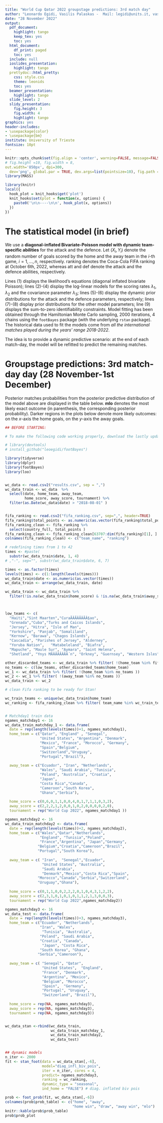 ```yaml
---
title: "World Cup Qatar 2022 groupstage predictions: 3rd match day"
author: "Leonardo Egidi, Vasilis Palaskas -  Mail: legidi@units.it, vasilis.palaskas94@gmail.com"
date: "28 November 2022"
output:
  pdf_document:
    highlight: tango
    keep_tex: yes
    toc: yes
  html_document:
    df_print: paged
    toc: yes
  include: null
  ioslides_presentation:
    highlight: tango
  prettydoc::html_pretty:
    css: style.css
    theme: leonids
    toc: yes
  beamer_presentation:
    highlight: tango
  slide_level: 2
  slidy_presentation:
    fig.height: 3
    fig.width: 4
    highlight: tango
graphics: yes
header-includes:
- \usepackage{color}
- \usepackage{bm}
institute: University of Trieste
fontsize: 10pt
---
```

```r
knitr::opts_chunk$set(fig.align = 'center', warning=FALSE, message=FALSE, fig.asp=0.725, 
# fig.height =10, fig.width = 8,
out.width='850px', dpi=300, 
  dev='png', global.par = TRUE, dev.args=list(pointsize=10), fig.path = 'figs/')
library(MASS)
```
```r
library(knitr)
local({
  hook_plot = knit_hooks$get('plot')
  knit_hooks$set(plot = function(x, options) {
    paste0('\n\n----\n\n', hook_plot(x, options))
  })
})
```

# The statistical model (in brief)

We use a **diagonal-inflated Bivariate-Poisson model with dynamic team-specific abilities** for the attack and the defence. Let $(X_{i}, Y_{i})$ denote the random number of goals scored by the home and the away team in the $i$-th game, $i=1,\ldots,n$, respectively. $\mathsf{ranking}$ denotes the Coca-Cola FIFA ranking at October 6th, 2022, whereas att and def denote the attack and the defence abilities, respectively.


\begin{align}
(X_i, Y_i) &\ \sim \ \begin{cases} (1-p) \text{BP}(x_i, y_i |\lambda_1, \lambda_2, \lambda_3) \ \ \ & \text{if} \    x \ne y \\ (1-p) \text{BP}(x_i, y_i | \lambda_1, \lambda_2, \lambda_3) + pD(x, \eta) \ \ \ & \text{if} \   x = y, \end{cases}, \\
\log(\lambda_{1i}) &=\    \text{att}_{h_i, t}+ \text{def}_{a_i,t} + \frac{\gamma}{2}(\mathsf{ranking}_{h_i}-\mathsf{ranking}_{a_i}) \\
\log(\lambda_{2i}) & =\    \text{att}_{a_i,t} + \text{def}_{h_i,t} - \frac{\gamma}{2}(\mathsf{ranking}_{h_i}-\mathsf{ranking}_{a_i}), \ \ i=1,\ldots,n\ (\text{matches}), \\
\log(\lambda_{3i}) & =\ \rho,\\
\text{att}_{k, t}&  \sim \ \mathcal{N}(\text{att}_{k, t-1}, \sigma^2), \\
\text{def}_{k, t} & \sim \  \mathcal{N}(\text{def}_{k, t-1}, \sigma^2),\\
\rho, \ \gamma & \sim \mathcal{N}(0,1) \\
p & \sim \text{Uniform}(0,1)\\
& \sum_{k=1}^{n_t} \text{att}_{k, }=0, \  \sum_{k=1}^{n_t}\text{def}_{k, }=0, \ \ k=1,\ldots n_t \ (\text{teams}), \  t=1,\ldots, T \ (\text{times}).
\label{eq:scoring_rue}
\end{align}

Lines (1) displays the likelihood's equations (diagonal inflated bivariate Poisson); lines (2)-(4) display the log-linear models for the scoring rates $\lambda_{1}, \lambda_{2}$ and the covariance parameter $\lambda_3$; lines (5)-(6) display the dynamic prior distributions for the attack and the defence parameters, respectively; lines (7)-(8) display prior distributions for the other model parameters; line (9) displays the sum-to-zero identifiability constraints. Model fitting has been obtained through the Hamiltonian Monte Carlo sampling, 2000 iterations, 4 chains using the ```footBayes``` \texttt{R} package (with the underlying ```rstan``` package). The historical data used to fit the models come from *all the international matches played during the years' range 2018-2022*.

The idea is to provide a dynamic predictive scenario: at the end of each match-day, the model will be refitted  to predict the remaining matches.


# Groupstage predictions: 3rd match-day day (28 November-1st December)

Posterior  matches probabilities from the posterior predictive distribution of the model above are displayed in the table below. **mlo** denotes the most likely exact outcome (in parenthesis, the corresponding posterior probability). Darker regions in the plots below denote more likely outcomes: on the $x$-axis the home goals, on the $y$-axis the away goals. 

```r

## BEFORE STARTING:

# To make the following code working properly, download the lastly updated version of the 'footBayes' package from Github:

# library(devtools)
# install_github("leoegidi/footBayes")

library(tidyverse)
library(dplyr)
library(footBayes)
library(loo)


wc_data <- read.csv2("results.csv", sep = ",")
wc_data_train <- wc_data  %>%
  select(date, home_team, away_team,
         home_score, away_score, tournament) %>%
  filter(as.Date(wc_data$date) > "2018-08-01" )


fifa_ranking <- read.csv2("fifa_ranking.csv", sep=",", header=TRUE)
fifa_ranking$total_points <- as.numeric(as.vector(fifa_ranking$total_points))/(10^3)
fifa_ranking_clean <- fifa_ranking %>%
  select(country_full, total_points )
fifa_ranking_clean <- fifa_ranking_clean[63707:dim(fifa_ranking)[1], ]
colnames(fifa_ranking_clean) <- c("team_name", "ranking")

# redefining times from 1 to 42
times <- #paste(
  substr(wc_data_train$date, 1, 4)
# ,"-", sep="", substr(wc_data_train$date, 6, 7)

times <- as.factor(times)
levels(times) <- c(1:length(levels(times)))
wc_data_train$date <- as.numeric(as.vector(times))
wc_data_train <- arrange(wc_data_train, date)

wc_data_train <- wc_data_train %>%
  filter(!is.na(wc_data_train$home_score) & !is.na(wc_data_train$away_score) )



low_teams <- c(
  "Haiti","Sint Maarten","CuraÃÂÃÂÃÂÃÂ§ao",
  "Grenada","Cuba","Turks and Caicos Islands",
  "Jersey", "Hitra", "Isle of Man",
  "Yorkshire", "Panjab", "Somaliland",
  "Kernow", "Barawa", "Chagos Islands",
  "Cascadia", "Parishes of Jersey", "Alderney",
  "Yoruba Nation",   "Matabeleland", "Biafra",
  "Mapuche", "Maule Sur", "Aymara", "Saint Helena",
  "Shetland", "Ynys MÃÂÃÂÃÂÃÂ´n", "Orkney", "Guernsey", "Western Isles"  )

other_discarded_teams <- wc_data_train %>% filter( !(home_team %in% fifa_ranking_clean$team_name ))
no_teams <- c(low_teams, other_discarded_teams$home_team)
wc_1 <- wc_data_train %>% filter( !(home_team %in% no_teams ))
wc_2 <- wc_1 %>% filter( !(away_team %in% no_teams ))
wc_data_train <- wc_2

# clean Fifa ranking to be ready for Stan!

wc_train_teams <- unique(wc_data_train$home_team)
wc_ranking <- fifa_ranking_clean %>% filter( team_name %in% wc_train_teams)


# Matchday1 train data
ngames_matchday1 <- 16
wc_data_train_matchday_1 <- data.frame(
  date = rep(length(levels(times))+1, ngames_matchday1),
  home_team = c("Qatar", "England" , "Senegal",
                "United States", "Argentina", "Denmark",
                "Mexico", "France", "Morocco", "Germany",
                "Spain","Belgium",
                "Switzerland","Uruguay",
                "Portugal","Brazil"),
  
  away_team = c("Ecuador", "Iran", "Netherlands",
                "Wales", "Saudi Arabia", "Tunisia",
                "Poland", "Australia", "Croatia",
                "Japan",
                "Costa Rica","Canada",
                "Cameroon","South Korea",
                "Ghana","Serbia"),
  
  home_score = c(0,6,0,1,1,0,0,4,0,1,7,1,1,0,3,2),
  away_score = c(2,2,2,1,2,0,0,1,0,2,0,0,0,0,2,0),
  tournament = rep("World Cup 2022", ngames_matchday1 ))

ngames_matchday2 <- 16
wc_data_train_matchday2 <- data.frame(
  date = rep(length(levels(times))+2, ngames_matchday2),
  home_team = c("Wales","Qatar","Netherlands",
                "England", "Tunisia","Poland",
                "France","Argentina", "Japan","Germany",
               "Belgium","Croatia","Cameroon","Brazil",
               "Portugal","South Korea"),
  
  away_team = c( "Iran",  "Senegal","Ecuador",
                 "United States", "Australia",
                 "Saudi Arabia",
                 "Denmark","Mexico","Costa Rica","Spain",
               "Morocco","Canada","Serbia","Switzerland",
               "Uruguay","Ghana"),
  
  home_score = c(0,1,1,0,0,2,2,2,0,1,0,4,3,1,2,2),
  away_score = c(2,3,1,0,1,0,1,0,1,1,2,1,3,0,0,3),
  tournament = rep("World Cup 2022",ngames_matchday2))

ngames_matchday3 <- 16
wc_data_test <- data.frame(
  date = rep(length(levels(times))+3, ngames_matchday3),
  home_team = c("Ecuador", "Netherlands", 
                "Iran", "Wales",
                 "Tunisia", "Australia",
                "Poland", "Saudi Arabia",
                "Croatia", "Canada",
                 "Japan", "Costa Rica",
                "South Korea", "Ghana",
               "Serbia","Cameroon"),
  
  away_team = c( "Senegal", "Qatar",
                 "United States",  "England",
                 "France", "Denmark",
                 "Argentina", "Mexico",
                 "Belgium", "Morocco",
                 "Spain",  "Germany",
                 "Portugal", "Uruguay",
                 "Switzerland", "Brazil"),
  
  home_score = rep(NA, ngames_matchday3),
  away_score = rep(NA, ngames_matchday3),
  tournament = rep(NA, ngames_matchday3))


wc_data_stan <-rbind(wc_data_train,
                     wc_data_train_matchday_1,
                     wc_data_train_matchday2,
                     wc_data_test)


## dynamic models
n_iter <- 2000
fit <- stan_foot(data = wc_data_stan[,-6],
                 model="diag_infl_biv_pois",
                 iter = n_iter, cores = 4,
                 predict= ngames_matchday3,
                 ranking = wc_ranking,
                 dynamic_type = "seasonal",
                 ind_home = "FALSE") # diag. inflated biv pois

prob <- foot_prob(fit, wc_data_stan[,-6])
colnames(prob$prob_table) <- c("home", "away",
                               "home win", "draw", "away win", "mlo")
knitr::kable(prob$prob_table)
prob$prob_plot

```

<!-- knitr::knit("groupstage_3.Rmd", "groupstage_3.R", tangle = TRUE, encoding = "UTF-8") -->